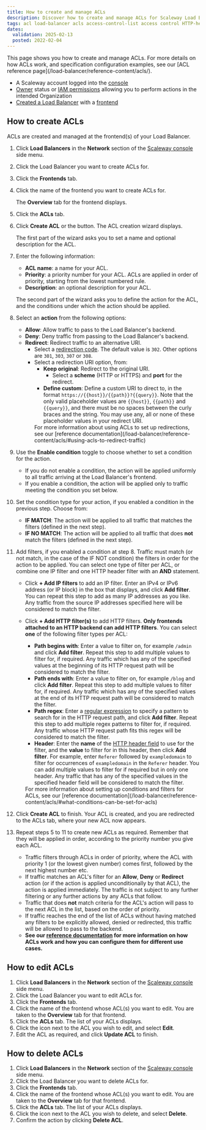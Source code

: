```yaml
---
title: How to create and manage ACLs
description: Discover how to create and manage ACLs for Scaleway Load Balancers. Improve security, manage traffic efficiently, and optimize your network setup easily.
tags: acl load-balancer acls access-control-list access control HTTP-header filter allow reject redirect HTTPSacl load-balancer access-control access-control-list 
dates:
  validation: 2025-02-13
  posted: 2022-02-04
---
```




<Acls />

<Message type="tip">
This page shows you how to create and manage ACLs. For more details on how ACLs work, and specification configuration examples, see our [ACL reference page](/load-balancer/reference-content/acls/).
</Message>

<Requirements />

- A Scaleway account logged into the [console](https://console.scaleway.com)
- [Owner](/iam/concepts/#owner) status or [IAM permissions](/iam/concepts/#permission) allowing you to perform actions in the intended Organization
- [Created a Load Balancer](/load-balancer/how-to/create-load-balancer/) with a [frontend](/load-balancer/how-to/create-frontends-backends/)

## How to create ACLs

ACLs are created and managed at the frontend(s) of your Load Balancer.

1. Click **Load Balancers** in the **Network** section of the [Scaleway console](https://console.scaleway.com) side menu.

2. Click the Load Balancer you want to create ACLs for.

3. Click the **Frontends** tab.

4. Click the name of the frontend you want to create ACLs for.

    The **Overview** tab for the frontend displays.

5. Click the **ACLs** tab.

    <Lightbox image={image} alt="" />

6. Click **Create ACL** or the <Icon name ="plus" /> button. The ACL creation wizard displays.

    <Lightbox image={image2} alt="" />

    The first part of the wizard asks you to set a name and optional description for the ACL.

7. Enter the following information:
    - **ACL name**: a name for your ACL.
    - **Priority**: a priority number for your ACL. ACLs are applied in order of priority, starting from the lowest numbered rule.
    - **Description**: an optional description for your ACL.

    The second part of the wizard asks you to define the action for the ACL, and the conditions under which the action should be applied.

8. Select an **action** from the following options:
    - **Allow**: Allow traffic to pass to the Load Balancer's backend.
    - **Deny**: Deny traffic from passing to the Load Balancer's backend.
    - **Redirect**: Redirect traffic to an alternative URI.
      - Select a [redirection code](https://en.wikipedia.org/wiki/List_of_HTTP_status_codes#3xx_redirection). The default value is `302`. Other options are `301`, `303`, `307` or `308`.
      - Select a redirection URI option, from:
        - **Keep original**: Redirect to the original URI.
          - Select a **scheme** (HTTP or HTTPS) and **port** for the redirect.
        - **Define custom**: Define a custom URI to direct to, in the format `https://{{host}}/{{path}}?{{query}}`. Note that the only valid placeholder values are `{{host}}`, `{{path}}` and `{{query}}`, and there must be no spaces between the curly braces and the string. You may use any, all or none of these placeholder values in your redirect URI.
        <Message type="tip">
          For more information about using ACLs to set up redirections, see our [reference documentation](/load-balancer/reference-content/acls/#using-acls-to-redirect-traffic)
        </Message>

9. Use the **Enable condition** toggle to choose whether to set a condition for the action.
    - If you do not enable a condition, the action will be applied uniformly to all traffic arriving at the Load Balancer's frontend.
    - If you enable a condition, the action will be applied only to traffic meeting the condition you set below.

    <Lightbox image={image3} alt="" />

10. Set the condition type for your action, if you enabled a condition in the previous step. Choose from:
    - **IF MATCH**: The action will be applied to all traffic that matches the filters (defined in the next step).
    - **IF NO MATCH**: The action will be applied to all traffic that does **not** match the filters (defined in the next step).

11. Add filters, if you enabled a condition at step 8. Traffic must match (or not match, in the case of the IF NOT condition) the filters in order for the action to be applied. You can select one type of filter per ACL, or combine one IP filter and one HTTP header filter with an **AND** statement.
    - Click **+  Add IP filters** to add an IP filter. Enter an IPv4 or IPv6 address (or IP block) in the box that displays, and click **Add filter**. You can repeat this step to add as many IP addresses as you like. Any traffic from the source IP addresses specified here will be considered to match the filter.
    - Click **+  Add HTTP filter(s)** to add HTTP filters. **Only frontends attached to an HTTP backend can add HTTP filters**. You can select **one** of the following filter types per ACL:
        - **Path begins with**: Enter a value to filter on, for example `/admin` and click **Add filter**. Repeat this step to add multiple values to filter for, if required. Any traffic which has any of the specified values at the beginning of its HTTP request path will be considered to match the filter.
        - **Path ends with**: Enter a value to filter on, for example `/blog` and click **Add filter**. Repeat this step to add multiple values to filter for, if required. Any traffic which has any of the specified values at the end of its HTTP request path will be considered to match the filter. 
        - **Path regex**: Enter a [regular expression](https://en.wikipedia.org/wiki/Regular_expression) to specify a pattern to search for in the HTTP request path, and click **Add filter**. Repeat this step to add multiple regex patterns to filter for, if required. Any traffic whose HTTP request path fits this regex will be considered to match the filter.
        - **Header**: Enter the **name** of the [HTTP header field](https://en.wikipedia.org/wiki/List_of_HTTP_header_fields) to use for the filter, and the **value** to filter for in this header, then click **Add filter**. For example, enter `Referer` followed by `exampledomain` to filter for occurrences of `exampledomain` in the `Referer` header. You can add multiple values to filter for if required but in only one header. Any traffic that has any of the specified values in the specified header field will be considered to match the filter.
        <Message type="tip">
          For more information about setting up conditions and filters for ACLs, see our [reference documentation](/load-balancer/reference-content/acls/#what-conditions-can-be-set-for-acls)
        </Message>

        <Lightbox image={image4} alt="" />

12. Click **Create ACL** to finish. Your ACL is created, and you are redirected to the ACLs tab, where your new ACL now appears.

13. Repeat steps 5 to 11 to create new ACLs as required. Remember that they will be applied in order, according to the priority number you give each ACL.
    <Message type="tip">
      - Traffic filters through ACLs in order of priority, where the ACL with priority 1 (or the lowest given number) comes first, followed by the next highest number etc.
      - If traffic matches an ACL's filter for an **Allow**, **Deny** or **Redirect** action (or if the action is applied unconditionally by that ACL), the action is applied immediately. The traffic is not subject to any further filtering or any further actions by any ACLs that follow. 
      - Traffic that does **not** match criteria for the ACL's action will pass to the next ACL in the list, based on the order of priority.
      - If traffic reaches the end of the list of ACLs without having matched any filters to be explicitly allowed, denied or redirected, this traffic will be allowed to pass to the backend.
      - **See our [reference documentation](/load-balancer/reference-content/acls/) for more information on how ACLs work and how you can configure them for different use cases.**
    </Message>

## How to edit ACLs

1. Click **Load Balancers** in the **Network** section of the [Scaleway console](https://console.scaleway.com) side menu. 
2. Click the Load Balancer you want to edit ACLs for.
3. Click the **Frontends** tab.
4. Click the name of the frontend whose ACL(s) you want to edit. You are taken to the **Overview** tab for that frontend. 
5. Click the **ACLs** tab. The list of your ACLs displays.
6. Click the <Icon name="more" /> icon next to the ACL you wish to edit, and select **Edit**.
7. Edit the ACL as required, and click **Update ACL** to finish.

## How to delete ACLs

1. Click **Load Balancers** in the **Network** section of the [Scaleway console](https://console.scaleway.com) side menu. 
2. Click the Load Balancer you want to delete ACLs for.
3. Click the **Frontends** tab.
4. Click the name of the frontend whose ACL(s) you want to edit. You are taken to the **Overview** tab for that frontend.
5. Click the **ACLs** tab. The list of your ACLs displays.
6. Click the <Icon name="more" /> icon next to the ACL you wish to delete, and select **Delete**.
7. Confirm the action by clicking **Delete ACL**.


